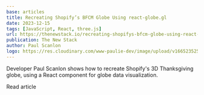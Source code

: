 ```yaml
---
base: articles
title: Recreating Shopify’s BFCM Globe Using react-globe.gl
date: 2023-12-15
tags: [JavaScript, React, three.js]
url: https://thenewstack.io/recreating-shopifys-bfcm-globe-using-react-globe-gl/
publication: The New Stack
author: Paul Scanlon
logo: https://res.cloudinary.com/www-paulie-dev/image/upload/v1665235257/paulie.dev/Logos/tns-logo_miu6qk.png
---
```


Developer Paul Scanlon shows how to recreate Shopify's 3D Thanksgiving globe, using a React component for globe data visualization.

<CtaExternal href='https://thenewstack.io/recreating-shopifys-bfcm-globe-using-react-globe-gl/'>
  Read article
</CtaExternal>
